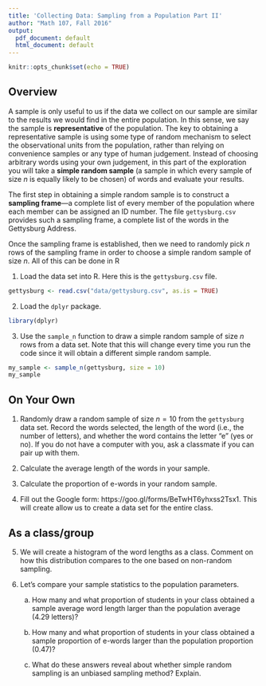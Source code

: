 ```yaml
---
title: 'Collecting Data: Sampling from a Population Part II'
author: "Math 107, Fall 2016"
output:
  pdf_document: default
  html_document: default
---
```


```r
knitr::opts_chunk$set(echo = TRUE)
```

## Overview

A sample is only useful to us if the data we collect on our sample are similar to the results we would find in the entire population. In this sense, we say the sample is **representative** of the population. The key to obtaining a representative sample is using some type of random mechanism to select the observational units from the population, rather than relying on convenience samples or any type of human judgement. Instead of choosing arbitrary words using your own judgement, in this part of the exploration you will take a **simple random sample** (a sample in which every sample of size $n$ is equally likely to be chosen) of words and evaluate your results. 

The first step in obtaining a simple random sample is to construct a **sampling frame**---a complete list of every member of the population where each member can be assigned an ID number. The file `gettysburg.csv` provides such a sampling frame, a complete list of the words in the Gettysburg Address.


Once the sampling frame is established, then we need to randomly pick $n$ rows of the sampling frame in order to choose a simple random sample of size $n$. All of this can be done in R

1. Load the data set into R. Here this is the `gettysburg.csv` file.
```r
gettysburg <- read.csv("data/gettysburg.csv", as.is = TRUE)
```

2. Load the `dplyr` package.
```r
library(dplyr)
```

3. Use the `sample_n` function to draw a simple random sample of size $n$ rows from a data set. Note that this will change every time you run the code since it will obtain a different simple random sample.
```r
my_sample <- sample_n(gettysburg, size = 10)
my_sample
```

  \newpage

## On Your Own

1. Randomly draw a random sample of size $n=10$ from the `gettysburg` data set. Record the words selected, the length of the word (i.e., the number of letters), and whether the word contains the letter "e" (yes or no). If you do not have a computer with you, ask a classmate if you can pair up with them. \vspace{1in}

2. Calculate the average length of the words in your sample. \vspace{.5in}

3. Calculate the proportion of e-words in your random sample. \vspace{.5in}

4. Fill out the Google form: https://goo.gl/forms/BeTwHT6yhxss2Tsx1. This will create allow us to create a data set for the entire class.

## As a class/group

5. We will create a histogram of the word lengths as a class. Comment on how this distribution compares to the one based on non-random sampling. \vspace{1in}

6. Let's compare your sample statistics to the population parameters.
 
    a. How many and what proportion of students in your class obtained a sample average word length larger than the population average (4.29 letters)?
    
    \clearpage

    b. How many and what proportion of students in your class obtained a sample proportion of e-words larger than the population proportion (0.47)? \vspace{1in}

    c. What do these answers reveal about whether simple random sampling is an unbiased sampling method? Explain.